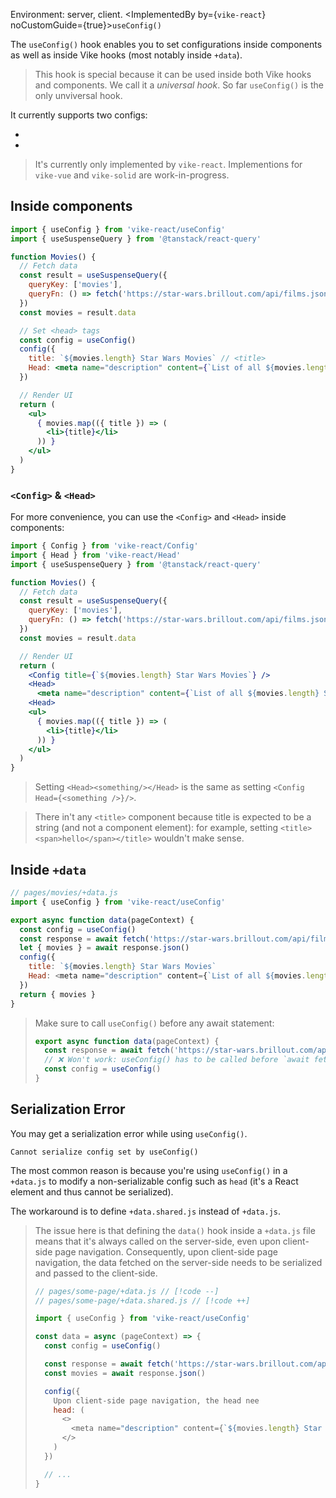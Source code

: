 
Environment: server, client.
<ImplementedBy by={<code>vike-react</code>} noCustomGuide={true}>`useConfig()`</ImplementedBy>

The `useConfig()` hook enables you to set configurations inside components as well as inside Vike hooks (most notably inside <Link href="/data">`+data`</Link>).

> This hook is special because it can be used inside both Vike hooks and components. We call it a *universal hook*. So far `useConfig()` is the only unviversal hook.

It currently supports two configs:
- <Link href="/title" noBreadcrumb />
- <Link href="/Head-setting" noBreadcrumb />

> It's currently only implemented by `vike-react`. Implementions for `vike-vue` and `vike-solid` are work-in-progress.


## Inside components

```jsx
import { useConfig } from 'vike-react/useConfig'
import { useSuspenseQuery } from '@tanstack/react-query'

function Movies() {
  // Fetch data
  const result = useSuspenseQuery({
    queryKey: ['movies'],
    queryFn: () => fetch('https://star-wars.brillout.com/api/films.json')
  })
  const movies = result.data

  // Set <head> tags
  const config = useConfig()
  config({
    title: `${movies.length} Star Wars Movies` // <title>
    Head: <meta name="description" content={`List of all ${movies.length} Star Wars movies.`} />
  })

  // Render UI
  return (
    <ul>
      { movies.map(({ title }) => (
        <li>{title}</li>
      )) }
    </ul>
  )
}
```

### `<Config>` & `<Head>`

For more convenience, you can use the `<Config>` and `<Head>` inside components:

```jsx
import { Config } from 'vike-react/Config'
import { Head } from 'vike-react/Head'
import { useSuspenseQuery } from '@tanstack/react-query'

function Movies() {
  // Fetch data
  const result = useSuspenseQuery({
    queryKey: ['movies'],
    queryFn: () => fetch('https://star-wars.brillout.com/api/films.json')
  })
  const movies = result.data

  // Render UI
  return (
    <Config title={`${movies.length} Star Wars Movies`} />
    <Head>
      <meta name="description" content={`List of all ${movies.length} Star Wars movies.`} />
    <Head>
    <ul>
      { movies.map(({ title }) => (
        <li>{title}</li>
      )) }
    </ul>
  )
}
```

> Setting `<Head><something/></Head>` is the same as setting `<Config Head={<something />}/>`.

> There in't any `<title>` component because title is expected to be a string (and not a component element): for example, setting `<title><span>hello</span></title>` wouldn't make sense.


## Inside `+data`

```js
// pages/movies/+data.js
import { useConfig } from 'vike-react/useConfig'

export async function data(pageContext) {
  const config = useConfig()
  const response = await fetch('https://star-wars.brillout.com/api/films.json')
  let { movies } = await response.json()
  config({
    title: `${movies.length} Star Wars Movies`
    Head: <meta name="description" content={`List of all ${movies.length} Star Wars movies.`} />
  })
  return { movies }
}
```

> Make sure to call `useConfig()` before any await statement:
> ```js
> export async function data(pageContext) {
>   const response = await fetch('https://star-wars.brillout.com/api/films.json')
>   // ❌ Won't work: useConfig() has to be called before `await fetch()`
>   const config = useConfig()
> }
> ```


## Serialization Error

You may get a serialization error while using `useConfig()`.

```
Cannot serialize config set by useConfig()
```

The most common reason is because you're using `useConfig()` in a `+data.js` to modify a non-serializable config such as `head` (it's a React element and thus cannot be serialized).

The workaround is to define <Link href="/data#environment">`+data.shared.js` instead of `+data.js`</Link>.

> The issue here is that defining the <Link href="/data">`data()` hook</Link> inside a `+data.js` file means that it's always called on the server-side, even upon client-side page navigation. Consequently, upon client-side page navigation, the data fetched on the server-side needs to be serialized and passed to the client-side.
>
> ```js
> // pages/some-page/+data.js // [!code --]
> // pages/some-page/+data.shared.js // [!code ++]
>
> import { useConfig } from 'vike-react/useConfig'
>
> const data = async (pageContext) => {
>   const config = useConfig()
>
>   const response = await fetch('https://star-wars.brillout.com/api/films.json').json()
>   const movies = await response.json()
>
>   config({
>     Upon client-side page navigation, the head nee
>     head: (
>       <>
>         <meta name="description" content={`${movies.length} Star Wars Movies`} />
>       </>
>     )
>   })
>
>   // ...
> }
> ```
